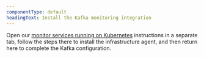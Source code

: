 ```yaml
---
componentType: default
headingText: Install the Kafka monitoring integration
---
```


Open our [monitor services running on Kubernetes](/docs/monitor-service-running-kubernetes) instructions in a separate tab, follow the steps there to install the infrastructure agent, and then return here to complete the Kafka configuration.

